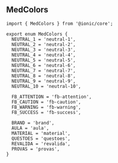 
<Meta title="Enums/MedColors" />

## MedColors

```
import { MedColors } from '@ionic/core';
```

```
export enum MedColors {
  NEUTRAL_1 = 'neutral-1',
  NEUTRAL_2 = 'neutral-2',
  NEUTRAL_3 = 'neutral-3',
  NEUTRAL_4 = 'neutral-4',
  NEUTRAL_5 = 'neutral-5',
  NEUTRAL_6 = 'neutral-6',
  NEUTRAL_7 = 'neutral-7',
  NEUTRAL_8 = 'neutral-8',
  NEUTRAL_9 = 'neutral-9',
  NEUTRAL_10 = 'neutral-10',

  FB_ATTENTION = 'fb-attention',
  FB_CAUTION = 'fb-caution',
  FB_WARNING = 'fb-warning',
  FB_SUCCESS = 'fb-success',

  BRAND = 'brand',
  AULA = 'aula',
  MATERIAL = 'material',
  QUESTOES = 'questoes',
  REVALIDA = 'revalida',
  PROVAS = 'provas',
}
```

